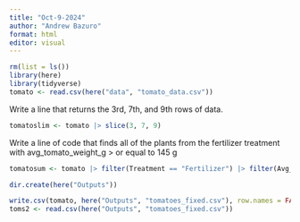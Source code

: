 ```yaml
---
title: "Oct-9-2024"
author: "Andrew Bazuro"
format: html
editor: visual
---
```


```r
rm(list = ls())
library(here)
library(tidyverse)
tomato <- read.csv(here("data", "tomato_data.csv"))
```

Write a line that returns the 3rd, 7th, and 9th rows of data.

```r
tomatoslim <- tomato |> slice(3, 7, 9)
```

Write a line of code that finds all of the plants from the fertilizer treatment with avg_tomato_weight_g > or equal to 145 g

```r
tomatosum <- tomato |> filter(Treatment == "Fertilizer") |> filter(Avg_tomato_weight_g >= 145)
```

```r
dir.create(here("Outputs"))

write.csv(tomato, here("Outputs", "tomatoes_fixed.csv"), row.names = FALSE) ##removes X1 row from dataset
toms2 <- read.csv(here("Outputs", "tomatoes_fixed.csv"))
```


